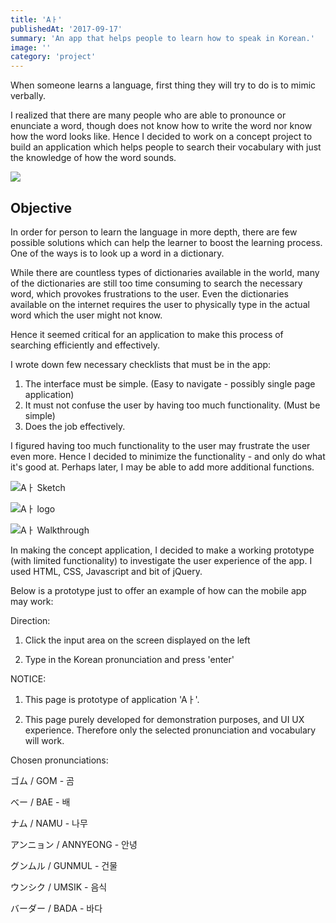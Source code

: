 ```yaml
---
title: 'Aㅏ'
publishedAt: '2017-09-17'
summary: 'An app that helps people to learn how to speak in Korean.'
image: ''
category: 'project'
---
```


When someone learns a language, first thing they will try to do is to mimic verbally.

I realized that there are many people who are able to pronounce or enunciate a word, though does not know how to write the word nor know how the word looks like. Hence I decided to work on a concept project to build an application which helps people to search their vocabulary with just the knowledge of how the word sounds.

![](/static/images/aㅏ/aㅏ_portfolio0501.jpg)



## Objective

In order for person to learn the language in more depth, there are few possible solutions which can help the learner to boost the learning process. One of the ways is to look up a word in a dictionary.

While there are countless types of dictionaries available in the world, many of the dictionaries are still too time consuming to search the necessary word, which provokes frustrations to the user. Even the dictionaries available on the internet requires the user to physically type in the actual word which the user might not know.

Hence it seemed critical for an application to make this process of searching efficiently and effectively.

I wrote down few necessary checklists that must be in the app:

1. The interface must be simple. (Easy to navigate - possibly single page application)
2. It must not confuse the user by having too much functionality. (Must be simple)
3. Does the job effectively.

I figured having too much functionality to the user may frustrate the user even more. Hence I decided to minimize the functionality - and only do what it's good at. Perhaps later, I may be able to add more additional functions.

![Aㅏ Sketch](/static/images/aㅏ/aㅏ-sketch01_03.jpg "Aㅏ Sketch")

![Aㅏ logo](/static/images/aㅏ/aㅏ_portfolio01.jpg "Aㅏ logo")

![Aㅏ Walkthrough](/static/images/aㅏ/aㅏ_portfolio07.jpg "Aㅏ Walkthrough")

In making the concept application, I decided to make a working prototype (with limited functionality) to investigate the user experience of the app. I used HTML, CSS, Javascript and bit of jQuery.



Below is a prototype just to offer an example of how can the mobile app may work:



Direction:



1. Click the input area on the screen displayed on the left



2. Type in the Korean pronunciation and press 'enter' 



NOTICE:

1. This page is prototype of application 'Aㅏ'.

2. This page purely developed for demonstration purposes, and UI UX experience. Therefore only the selected pronunciation and vocabulary will work.



Chosen pronunciations:

ゴム / GOM - 곰

べー / BAE - 배

ナム / NAMU - 나무

アンニョン / ANNYEONG - 안녕

グンムル / GUNMUL - 건물

ウンシク / UMSIK - 음식

バーダー / BADA - 바다
